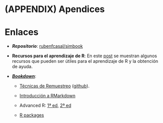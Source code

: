 # (APPENDIX) Apendices {-} 

# Enlaces {#links}

- ***Repositorio***: [rubenfcasal/simbook](https://github.com/rubenfcasal/simbook)

- **Recursos para el aprendizaje de R**: En este [post](https://rubenfcasal.github.io/post/ayuda-y-recursos-para-el-aprendizaje-de-r) se muestran algunos recursos que pueden ser útiles para el aprendizaje de R y la obtención de ayuda.

- [***Bookdown***](https://bookdown.org):

    - [Técnicas de Remuestreo](https://rubenfcasal.github.io/book_remuestreo)
      ([github](https://github.com/rubenfcasal/book_remuestreo)).

    - [Introducción a RMarkdown](https://rubenfcasal.github.io/bookdown_intro/rmarkdown.html)

    - Advanced R:
      [1ª ed](http://adv-r.had.co.nz/), 
      [2ª ed](https://adv-r.hadley.nz/)
    
    - [R packages](http://r-pkgs.had.co.nz/)

